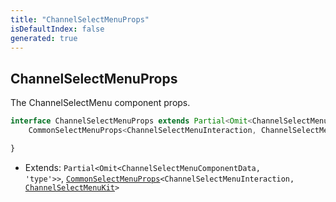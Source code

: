 ```yaml
---
title: "ChannelSelectMenuProps"
isDefaultIndex: false
generated: true
---
```



<!-- This file was generated from the CommandKit source. Do not modify. Instead, re-run the "docgen" script -->


## ChannelSelectMenuProps

<GenerationInfo sourceFile="packages/commandkit/src/components/interactive/select-menu/SelectMenu.ts" sourceLine="285" packageName="commandkit" />

The ChannelSelectMenu component props.

```ts title="Signature"
interface ChannelSelectMenuProps extends Partial<Omit<ChannelSelectMenuComponentData, 'type'>>,
    CommonSelectMenuProps<ChannelSelectMenuInteraction, ChannelSelectMenuKit> {

}
```
* Extends: <code>Partial&#60;Omit&#60;ChannelSelectMenuComponentData, 'type'&#62;&#62;</code>, <code><a href='/docs/api-reference/commandkit/interfaces/common-select-menu-props#commonselectmenuprops'>CommonSelectMenuProps</a>&#60;ChannelSelectMenuInteraction, <a href='/docs/api-reference/commandkit/classes/channel-select-menu-kit#channelselectmenukit'>ChannelSelectMenuKit</a>&#62;</code>


